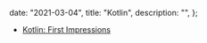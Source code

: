
  date: "2021-03-04",
  title: "Kotlin",
  description: "",
};


- [Kotlin: First Impressions](../blog/kotlin-first-impressions)
